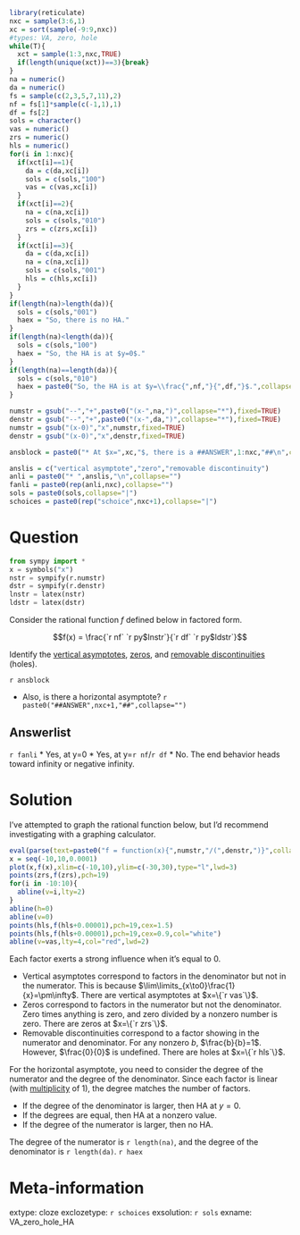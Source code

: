 ```r
library(reticulate)
nxc = sample(3:6,1)
xc = sort(sample(-9:9,nxc))
#types: VA, zero, hole
while(T){
  xct = sample(1:3,nxc,TRUE)
  if(length(unique(xct))==3){break}
}
na = numeric()
da = numeric()
fs = sample(c(2,3,5,7,11),2)
nf = fs[1]*sample(c(-1,1),1)
df = fs[2]
sols = character()
vas = numeric()
zrs = numeric()
hls = numeric()
for(i in 1:nxc){
  if(xct[i]==1){
    da = c(da,xc[i])
    sols = c(sols,"100")
    vas = c(vas,xc[i])
  }
  if(xct[i]==2){
    na = c(na,xc[i])
    sols = c(sols,"010")
    zrs = c(zrs,xc[i])
  }
  if(xct[i]==3){
    da = c(da,xc[i])
    na = c(na,xc[i])
    sols = c(sols,"001")
    hls = c(hls,xc[i])
  }
}
if(length(na)>length(da)){
  sols = c(sols,"001")
  haex = "So, there is no HA."
}
if(length(na)<length(da)){
  sols = c(sols,"100")
  haex = "So, the HA is at $y=0$."
}
if(length(na)==length(da)){
  sols = c(sols,"010")
  haex = paste0("So, the HA is at $y=\\frac{",nf,"}{",df,"}$.",collapse="")
}

numstr = gsub("--","+",paste0("(x-",na,")",collapse="*"),fixed=TRUE)
denstr = gsub("--","+",paste0("(x-",da,")",collapse="*"),fixed=TRUE)
numstr = gsub("(x-0)","x",numstr,fixed=TRUE)
denstr = gsub("(x-0)","x",denstr,fixed=TRUE)

ansblock = paste0("* At $x=",xc,"$, there is a ##ANSWER",1:nxc,"##\n",collapse="")

anslis = c("vertical asymptote","zero","removable discontinuity")
anli = paste0("* ",anslis,"\n",collapse="")
fanli = paste0(rep(anli,nxc),collapse="")
sols = paste0(sols,collapse="|")
schoices = paste0(rep("schoice",nxc+1),collapse="|")
```


Question
========

```python
from sympy import *
x = symbols("x")
nstr = sympify(r.numstr)
dstr = sympify(r.denstr)
lnstr = latex(nstr)
ldstr = latex(dstr)
```



Consider the rational function $f$ defined below in factored form.

$$f(x) = \frac{`r nf` `r py$lnstr`}{`r df` `r py$ldstr`}$$

Identify the [vertical asymptotes](https://en.wikipedia.org/wiki/Asymptote#Vertical_asymptotes), [zeros](https://en.wikipedia.org/wiki/Zero_of_a_function), and [removable discontinuities](https://en.wikipedia.org/wiki/Classification_of_discontinuities#Removable_discontinuity) (holes).

`r ansblock`



* Also, is there a horizontal asymptote? `r paste0("##ANSWER",nxc+1,"##",collapse="")`



Answerlist
--------
`r fanli`
* Yes, at y=0
* Yes, at y=`r nf`/`r df`
* No. The end behavior heads toward infinity or negative infinity.

Solution
========

I've attempted to graph the rational function below, but I'd recommend investigating with a graphing calculator.

```r
eval(parse(text=paste0("f = function(x){",numstr,"/(",denstr,")}",collapse="")))
x = seq(-10,10,0.0001)
plot(x,f(x),xlim=c(-10,10),ylim=c(-30,30),type="l",lwd=3)
points(zrs,f(zrs),pch=19)
for(i in -10:10){
  abline(v=i,lty=2)
}
abline(h=0)
abline(v=0)
points(hls,f(hls+0.00001),pch=19,cex=1.5)
points(hls,f(hls+0.00001),pch=19,cex=0.9,col="white")
abline(v=vas,lty=4,col="red",lwd=2)
```

Each factor exerts a strong influence when it's equal to 0.

* Vertical asymptotes correspond to factors in the denominator but not in the numerator. This is because $\lim\limits_{x\to0}\frac{1}{x}=\pm\infty$. There are vertical asymptotes at $x=\{`r vas`\}$.
* Zeros correspond to factors in the numerator but not the denominator. Zero times anything is zero, and zero divided by a nonzero number is zero. There are zeros at $x=\{`r zrs`\}$.
* Removable discontinuities correspond to a factor showing in the numerator and denominator. For any nonzero $b$, $\frac{b}{b}=1$. However, $\frac{0}{0}$ is undefined.  There are holes at $x=\{`r hls`\}$.

For the horizontal asymptote, you need to consider the degree of the numerator and the degree of the denominator. Since each factor is linear (with [multiplicity](https://en.wikipedia.org/wiki/Multiplicity_(mathematics)) of 1), the degree matches the number of factors.

* If the degree of the denominator is larger, then HA at $y=0$.
* If the degrees are equal, then HA at a nonzero value.
* If the degree of the numerator is larger, then no HA.

The degree of the numerator is `r length(na)`, and the degree of the denominator is `r length(da)`. `r haex`


Meta-information
============
extype: cloze
exclozetype: `r schoices`
exsolution: `r sols`
exname: VA_zero_hole_HA